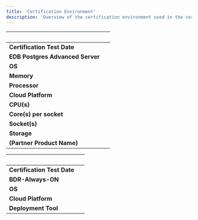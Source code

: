 ```yaml
---
title: 'Certification Environment'
description: 'Overview of the certification environment used in the certification of <PartnerProductName>'
---
```


|  &nbsp;    | &nbsp; |
| ----------- | ----------- |
| **Certification Test Date**      |       |
| **EDB Postgres Advanced Server**  |      |
| **OS**      |        |
| **Memory**      |        |
| **Processor**   |        |
| **Cloud Platform**      |       |
| **CPU(s)**   |       |
| **Core(s) per socket**  |       |
| **Socket(s)**  |       |
| **Storage**  |      |
| **(Partner Product Name)**  |      |


|  &nbsp;    | &nbsp; |
| ----------- | ----------- |
| **Certification Test Date**|       |
| **BDR-Always-ON**|      |
| **OS**|         |
| **Cloud Platform**|       |
| **Deployment Tool**|        |
